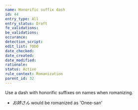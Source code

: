 ```yaml
---
name: Honorific suffix dash
id: 44
entry_type: All
entry_status: Draft
fe_validations:
be_validations:
occurance:
detection_script:
edit_list: TODO
date_checked:
date_created:
date_modified:
rationale:
status: Active
rule_context: Romanization
parent_id: 32
---
```

Use a dash with honorific suffixes on names when romanizing.

- *お姉さん* would be romanized as 'Onee-san'
